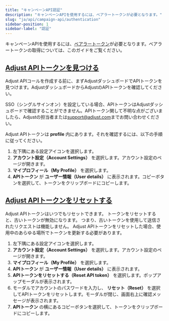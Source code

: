 ```yaml
---
title: "キャンペーンAPI認証"
description: "キャンペーンAPIを使用するには、ベアラートークンが必要となります。"
slug: "ja/api/campaign-api/authentication"
sidebar-position: 1
sidebar-label: "認証"
---
```


キャンペーンAPIを使用するには、[ベアラートークン](https://developer.mozilla.org/en-US/docs/Web/HTTP/Authentication)が必要となります。ベアラートークンの取得については、このガイドをご覧ください。

## [Adjust APIトークンを見つける](find-your-adjust-api-token)

Adjust APIコールを作成する前に、まずAdjustダッシュボードでAPIトークンを見つけます。AdjustダッシュボードからAdjustのAPIトークンを確認してください。

<Callout type="important">

SSO（シングルサインオン）を設定している場合、APIトークンはAdjustダッシュボードで確認することができません。APIトークン関して不明な点がございましたら、Adjustの担当者または[support@adjust.com](mailto:support@adjust.com)までお問い合わせください。

</Callout>

Adjust APIトークンは **profile** 内にあります。それを確認するには、以下の手順に従ってください。

1. 左下隅にある設定アイコンを選択します。
2. **アカウント設定（Account Settings）** を選択します。アカウント設定のページが開きます。
3. **マイプロフィール（My Profile）** を選択します。
4. **APIトークン** が **ユーザー情報（User details）** に表示されます。コピーボタンを選択して、トークンをクリップボードにコピーします。

## [Adjust APIトークンをリセットする](reset-your-adjust-api-token)

Adjust APIトークンはいつでもリセットできます。 トークンをリセットすると、古いトークンが無効になります。 つまり、古いトークンを使用して送信されたリクエストは機能しません。 Adjust APIトークンをリセットした場合、使用中のあらゆる場所でトークンを更新する必要があります。

1. 左下隅にある設定アイコンを選択します。
2. **アカウント設定（Account Settings）** を選択します。アカウント設定のページが開きます。
3. **マイプロフィール（My Profile）** を選択します。
4. **APIトークン** が **ユーザー情報（User details）** に表示されます。
5. **APIトークンをリセットする（Reset API token）** を選択します。ポップアップモーダルが表示されます。
6. モーダルでアカウントのパスワードを入力し、 **リセット（Reset）** を選択してAPIトークンをリセットします。モーダルが閉じ、画面右上に確認メッセージが表示されます。
7. **APIトークン** の横にあるコピーボタンを選択して、トークンをクリップボードにコピーします。
